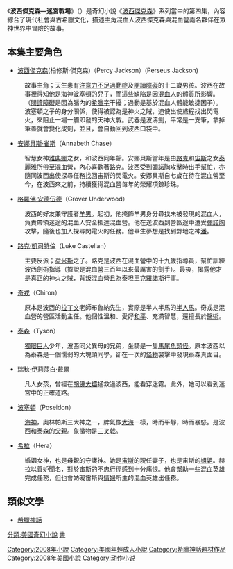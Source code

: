 {{noteTA
|G1=Percy Jackson
|G2=Movie
|G3=Show
}}
{{Infobox Book 
| name                 = 波西傑克森—迷宮戰場
| image                = PercyBattleLabyrinth.jpg
| image_caption        = 
| author               = [[雷克·萊爾頓|雷克·萊爾頓]]
| title_orig           = '''''The Battle of the Labyrinth'''''
| translator           = 
| illustrator          =
| cover_artist         = 
| country              = [[美國|美國]]
| language             = 約30多種
| series               = 《[[波西傑克森_(小說)|波西傑克森]]》
| subject              = 
| genre                = [[奇幻文學|奇幻文學]]
| publisher            = [[遠流出版社|遠流出版社]]
| release_date         = 2008年5月6日（美國）<br />2008年7月3日（英國）
| media_type           = 
| pages                = 
| format               =
| isbn                 = 
| oclc                 = 
| preceded_by          = [[波西傑克森—泰坦魔咒|波西傑克森—泰坦魔咒]]
| followed_by          = [[波西傑克森—終極天神|波西傑克森—終極天神]]
}}

《'''波西傑克森—迷宮戰場'''》（{{lang-en|'''''The Battle of the Labyrinth'''''}}）是奇幻小說《[[波西傑克森_(小說)|波西傑克森]]》系列當中的第四集，內容綜合了現代社會與古希臘文化，描述主角混血人波西傑克森與混血營兩名夥伴在眾神世界中冒險的故事。

== 本集主要角色 ==
{{main|波西傑克森角色列表}}
* [[波西·傑克森_(小說角色)|波西傑克森]](柏修斯‧傑克森)（Percy Jackson）(Perseus Jackson)
:故事主角；天生患有[[注意力不足過動症|注意力不足過動症]]及[[失讀症|閱讀障礙]]的十二歲男孩。波西在故事裡得知他是海神[[波塞頓|波塞頓]]的兒子，而這些缺陷是因[[半神|混血人]]的體質所影響。（[[閱讀障礙|閱讀障礙]]是因為腦內的[[希臘字|希臘字]]干擾；過動是基於混血人體能敏捷因子）。波塞頓之子的身分關係，使得被認為是神火之賊，迫使出使旅程找出閃電火，來阻止一場一觸即發的天神大戰。武器是波濤劍，平常是一支筆，拿掉筆蓋就會變化成劍，並且，會自動回到波西口袋中。
* [[安娜貝斯·雀斯|安娜貝斯·雀斯]]（Annabeth Chase）
:智慧女神[[雅典娜|雅典娜]]之女，和波西同年齡。安娜貝斯當年是由[[路克|路克]]和[[宙斯|宙斯]]之女[[泰麗雅|泰麗雅]]所帶至混血營，內心喜歡著路克。波西受到[[彌諾陶|彌諾陶]]攻擊時出手幫忙，亦隨同波西出使探尋任務找回宙斯的閃電火。安娜貝斯自七歲在待在混血營至今，在波西來之前，持續獲得混血營每年的榮耀項鍊珍珠。
* [[格羅佛·安德伍德|格羅佛·安德伍德]]（Grover Underwood）
:波西的好友兼守護者[[薩堤爾|羊男]]。起初，他掩飾羊男身分尋找未被發現的混血人，負責帶領迷途的混血人安全抵達混血營。他在送波西到營區途中遭受[[彌諾陶|彌諾陶]]攻擊，隨後也加入探尋閃電火的任務。他畢生夢想是找到野地之神[[潘_(希臘神話)|潘]]。
* [[路克·凱司特倫|路克·凱司特倫]]（Luke Castellan）
:主要反派；[[赫耳墨斯|荷米斯]]之子。路克是波西在混血營中的十九歲指導員，幫忙訓練波西劍術指導（據說是混血營三百年以來最厲害的劍手）。最後，揭露他才是真正的神火之賊，背叛混血營且為泰坦王[[克羅諾斯|克羅諾斯]]行事。
* [[奇戎|奇戎]]（Chiron）
:原本是波西的[[拉丁文|拉丁文]]老師布魯納先生，實際是半人半馬的[[半人馬|半人馬]]。奇戎是混血營的營區活動主任。他個性溫和、愛好[[和平|和平]]、充滿智慧，還擅長於[[醫學|醫術]]。
* [[泰森|泰森]]（Tyson） 
:[[獨眼巨人|獨眼巨人]]少年，波西同父異母的兄弟，坐騎是一隻[[馬尾魚頭怪|馬尾魚頭怪]]。原本波西以為泰森是一個懦弱的大塊頭同學，卻在一次的[[怪物|怪物]]襲擊中發現泰森真面目。
* [[瑞秋·伊莉莎白·戴爾|瑞秋·伊莉莎白·戴爾]] 
:凡人女孩，曾經在[[胡佛大壩|胡佛大壩]]拯救過波西，能看穿迷霧。此外，她可以看到迷宮中的正確道路。
* [[波塞頓|波塞頓]]（Poseidon）
:[[海神|海神]]，奧林帕斯三大神之一，脾氣像[[大海|大海]]一樣，時而平靜，時而暴怒。是波西和泰森的[[父親|父親]]。象徵物是[[三叉戟|三叉戟]]。
* [[希拉|希拉]]（Hera）
:婚姻女神，也是母親的守護神。她是[[宙斯|宙斯]]的現任妻子，也是宙斯的[[姐姐|姐姐]]。赫拉以善妒聞名，對於宙斯的不忠行徑感到十分痛恨。他會幫助一些混血英雄完成任務，但也會妨礙宙斯與[[情婦|情婦]]所生的混血英雄出任務。

== 類似文學 ==
*[[希臘神話|希臘神話]]


[[分類:美國奇幻小說|分類:美國奇幻小說]]
[[分類:波西傑克森|書]]
[[Category:2008年小說|Category:2008年小說]]
[[Category:美國年輕成人小說|Category:美國年輕成人小說]]
[[Category:希臘神話題材作品|Category:希臘神話題材作品]]
[[Category:2008年美國小說|Category:2008年美國小說]]
[[Category:动作小说|Category:动作小说]]

{{Camp Half-Blood}}
